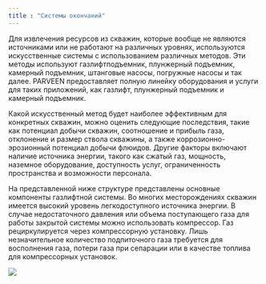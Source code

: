 ```yaml
---
title : "Системы окончаний"
---
```

Для извлечения ресурсов из скважин, которые вообще не являются источниками или не работают на различных уровнях, используются искусственные системы с использованием различных методов. Эти методы используют газлифтподъемник, плунжерный подъемник, камерный подъемник, штанговые насосы, погружные насосы и так далее. PARVEEN предоставляет полную линейку оборудования и услуги для таких приложений, как газлифт, плунжерный подъемник и камерный подъемник.

Какой искусственный метод будет наиболее эффективным для конкретных скважин, можно оценить следующие последствия, такие как потенциал добычи скважин, соотношение и прибыль газа, отклонение и размер ствола скважины, а также коррозионно-эрозионный потенциал добычи флюидов. Другие факторы включают наличие источника энергии, такого как сжатый газ, мощность, наземное оборудование, доступность услуг, ограниченность пространства и возможности персонала.

На представленной ниже структуре представлены основные компоненты газлифтной системы. Во многих месторождениях скважин имеется высокий уровень легкодоступного источника энергии. В случае недостаточного давления или объема поступающего газа для работы закрытой системы можно использовать компрессор. Газ рециркулируется через компрессорную установку. Лишь незначительное количество подпиточного газа требуется для восполнения газа, потери газа при сепарации или в качестве топлива для компрессорных установок.

<img src="./completion-systems-4.png" />